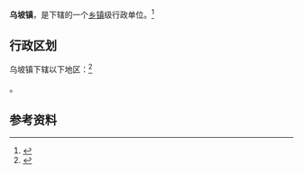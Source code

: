 {{中国乡级行政区|46/90/22/103/000}}

'''乌坡镇'''，是{{PRC admin/fullname|46/90/22/103/000|3}}下辖的一个[[乡镇|乡镇]]级行政单位。<ref>{{PRC admin/ref sgc|{{PRC admin/parent|46/90/22/103/000}}}}</ref>

== 行政区划 ==

乌坡镇下辖以下地区：<ref>{{PRC admin/ref sgc|46/90/22/103/000}}</ref>

{{PRC admin/children|46/90/22/103/000}}。

== 参考资料 ==

{{reflist}}

{{行政区划小作品}}
{{PRC admin/navcat|46/90/22/103/000}}